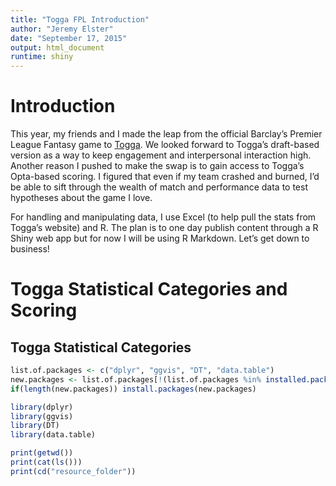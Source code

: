 ```yaml
---
title: "Togga FPL Introduction"
author: "Jeremy Elster"
date: "September 17, 2015"
output: html_document
runtime: shiny
---
```



# Introduction
This year, my friends and I made the leap from the official Barclay’s Premier League Fantasy game to [Togga](http://playtogga.com). We looked forward to Togga’s draft-based version as a way to keep engagement and interpersonal interaction high. Another reason I pushed to make the swap is to gain access to Togga’s Opta-based scoring. I figured that even if my team crashed and burned, I’d be able to sift through the wealth of match and performance data to test hypotheses about the game I love.

For handling and manipulating data, I use Excel (to help pull the stats from Togga’s website) and R. The plan is to one day publish content through a R Shiny web app but for now I will be using R Markdown. Let’s get down to business!

# Togga Statistical Categories and Scoring

## Togga Statistical Categories
```r
list.of.packages <- c("dplyr", "ggvis", "DT", "data.table")
new.packages <- list.of.packages[!(list.of.packages %in% installed.packages()[,"Package"])]
if(length(new.packages)) install.packages(new.packages)

library(dplyr)
library(ggvis)
library(DT)
library(data.table)


```

```r
print(getwd())
print(cat(ls()))
print(cd("resource_folder"))
```